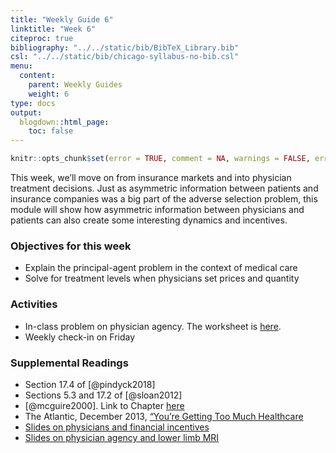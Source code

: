 ```yaml
---
title: "Weekly Guide 6"
linktitle: "Week 6"
citeproc: true
bibliography: "../../static/bib/BibTeX_Library.bib"
csl: "../../static/bib/chicago-syllabus-no-bib.csl"
menu:
  content:
    parent: Weekly Guides
    weight: 6
type: docs
output:
  blogdown::html_page:
    toc: false
---
```


```r
knitr::opts_chunk$set(error = TRUE, comment = NA, warnings = FALSE, errors = FALSE, messages = FALSE, tidy = FALSE, echo = FALSE)
```

This week, we'll move on from insurance markets and into physician treatment decisions. Just as asymmetric information between patients and insurance companies was a big part of the adverse selection problem, this module will show how asymmetric information between physicians and patients can also create some interesting dynamics and incentives.

### Objectives for this week
- Explain the principal-agent problem in the context of medical care
- Solve for treatment levels when physicians set prices and quantity
 

### Activities
- In-class problem on physician agency. The worksheet is [here](/resource/wksheet4.html).
- Weekly check-in on Friday

### Supplemental Readings
- Section 17.4 of [@pindyck2018]
- Sections 5.3 and 17.2 of [@sloan2012]
- [@mcguire2000]. Link to Chapter [here](https://www.sciencedirect.com/science/article/abs/pii/S1574006400801687)
- The Atlantic, December 2013, ["You're Getting Too Much Healthcare](https://www.theatlantic.com/health/archive/2013/12/youre-getting-too-much-healthcare/281896/)
- [Slides on physicians and financial incentives](https://docs.google.com/presentation/d/1mDrHqX3csv8nBaNSmmq5IHjq75E2k50mshLERnrEsfE/edit?usp=sharing)
- [Slides on physician agency and lower limb MRI](https://docs.google.com/presentation/d/1DXCjBHg4pDRn-cxudsEpYGLWYuBesZc6RguBXebrens/edit?usp=sharing)